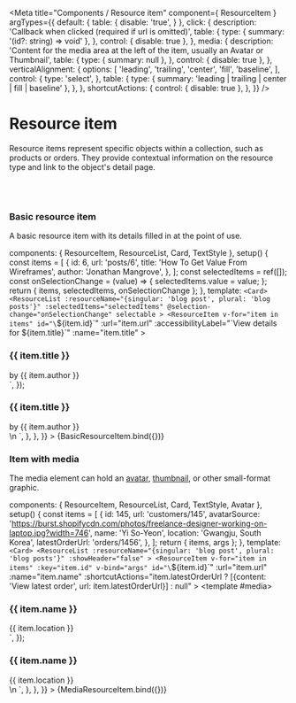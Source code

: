 

<Meta
  title="Components / Resource item"
  component={ ResourceItem }
  argTypes={{
    default: {
      table: {
        disable: 'true',
      }
    },
    click: {
      description: 'Callback when clicked (required if url is omitted)',
      table: {
        type: { summary: '(id?: string) => void' },
      },
      control: { disable: true },
    },
    media: {
      description: 'Content for the media area at the left of the item, usually an Avatar or Thumbnail',
      table: {
        type: { summary: null },
      },
      control: { disable: true },
    },
    verticalAlignment: {
      options: [
        'leading',
        'trailing',
        'center',
        'fill',
        'baseline',
      ],
      control: {
        type: 'select',
      },
      table: {
        type: { summary: 'leading | trailing | center | fill | baseline' },
      },
    },
    shortcutActions: {
      control: { disable: true },
    },
  }}
/>

# Resource item

Resource items represent specific objects within a collection, such as products or orders. They provide contextual information on the resource type and link to the object's detail page.

<br/><br/>

### Basic resource item

A basic resource item with its details filled in at the point of use.

  components: { ResourceItem, ResourceList, Card, TextStyle },
  setup() {
    const items = [
      {
        id: 6,
        url: 'posts/6',
        title: 'How To Get Value From Wireframes',
        author: 'Jonathan Mangrove',
      },
    ];
    const selectedItems = ref([]);
    const onSelectionChange = (value) => {
      selectedItems.value = value;
    };
    return { items, selectedItems, onSelectionChange };
  },
  template: `<Card>
    <ResourceList
      :resourceName="{singular: 'blog post', plural: 'blog posts'}"
      :selectedItems="selectedItems"
      @selection-change="onSelectionChange"
      selectable
    >
      <ResourceItem
        v-for="item in items"
        id="\`\${item.id}\`"
        :url="item.url"
        :accessibilityLabel="\`View details for \${item.title}\`"
        :name="item.title"
      >
        <h3>
          <TextStyle variation="strong">{{ item.title }}</TextStyle>
        </h3>
        <div v-if="item.author">by {{ item.author }}</div>
      </ResourceItem>
    </ResourceList>
  </Card>`,
});

<Canvas>
  <Story
    name="Basic"
    parameters={{
      docs: {
        source: {
          state: 'close',
          code: dedent`
            <Card>
              <ResourceList
                :resourceName="{singular: 'blog post', plural: 'blog posts'}"
                :selectedItems="selectedItems"
                @selection-change="onSelectionChange"
                selectable
              >
                <ResourceItem
                  v-for="item in items"
                  id="\`\${item.id}\`"
                  :url="item.url"
                  :accessibilityLabel="\`View details for \${item.title}\`"
                  :name="item.title"
                >
                  <h3>
                    <TextStyle variation="strong">{{ item.title }}</TextStyle>
                  </h3>
                  <div v-if="item.author">by {{ item.author }}</div>
                </ResourceItem>
              </ResourceList>
            </Card>\n
            <script setup>
              const items = [
                {
                  id: 6,
                  url: 'posts/6',
                  title: 'How To Get Value From Wireframes',
                  author: 'Jonathan Mangrove',
                },
              ];
              const selectedItems = ref([]);
              const onSelectionChange = (value) => {
                selectedItems.value = value;
              };
            </script>
          `,
        },
      },
    }}
  >
    {BasicResourceItem.bind({})}
  </Story>
</Canvas>

### Item with media

The media element can hold an [avatar](./?path=/docs/components-avatar--avatar), [thumbnail](./?path=/docs/components-thumbnail--thumbnail), or other small-format graphic.

  components: { ResourceItem, ResourceList, Card, TextStyle, Avatar },
  setup() {
    const items = [
      {
        id: 145,
        url: 'customers/145',
        avatarSource: 'https://burst.shopifycdn.com/photos/freelance-designer-working-on-laptop.jpg?width=746',
        name: 'Yi So-Yeon',
        location: 'Gwangju, South Korea',
        latestOrderUrl: 'orders/1456',
      },
    ];
    return { items, args };
  },
  template: `<Card>
    <ResourceList
      :resourceName="{singular: 'blog post', plural: 'blog posts'}"
      :showHeader="false"
    >
      <ResourceItem
        v-for="item in items"
        :key="item.id"
        v-bind="args"
        id="\`\${item.id}\`"
        :url="item.url"
        :name="item.name"
        :shortcutActions="item.latestOrderUrl ? [{content: 'View latest order', url: item.latestOrderUrl}] : null"
      >
        <template #media>
          <Avatar customer size="medium" :name="item.name" :source="item.avatarSource" />
        </template>
        <h3>
          <TextStyle variation="strong">{{ item.name }}</TextStyle>
        </h3>
        <div>{{ item.location }}</div>
      </ResourceItem>
    </ResourceList>
  </Card>`,
});

<Canvas>
  <Story
    name="Media &amp; shortcut actions"
    parameters={{
      docs: {
        source: {
          state: 'close',
          code: dedent`
            <Card>
              <ResourceList
                :resourceName="{singular: 'blog post', plural: 'blog posts'}"
                :showHeader="false"
              >
                <ResourceItem
                  v-for="item in items"
                  :key="item.id"
                  id="\`\${item.id}\`"
                  :url="item.url"
                  :name="item.name"
                  :shortcutActions="item.latestOrderUrl ? [{content: 'View latest order', url: item.latestOrderUrl}] : null"
                >
                  <template #media>
                    <Avatar customer size="medium" :name="item.name" :source="item.avatarSource" />
                  </template>
                  <h3>
                    <TextStyle variation="strong">{{ item.name }}</TextStyle>
                  </h3>
                  <div>{{ item.location }}</div>
                </ResourceItem>
              </ResourceList>
            </Card>\n
            <script setup>
              const items = [
                {
                  id: 145,
                  url: 'customers/145',
                  avatarSource: 'https://burst.shopifycdn.com/photos/freelance-designer-working-on-laptop.jpg?width=746',
                  name: 'Yi So-Yeon',
                  location: 'Gwangju, South Korea',
                  latestOrderUrl: 'orders/1456',
                },
              ];
            </script>
          `,
        },
      },
    }}
  >
    {MediaResourceItem.bind({})}
  </Story>
</Canvas>

<ArgsTable story="Media &amp; shortcut actions"/>
